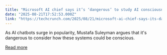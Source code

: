 ```yaml
---
title: "Microsoft AI chief says it’s ‘dangerous’ to study AI consciousness"
date: "2025-08-21T17:52:53.000Z"
link: "https://techcrunch.com/2025/08/21/microsoft-ai-chief-says-its-dangerous-to-study-ai-consciousness/"
---
```


As AI chatbots surge in popularity, Mustafa Suleyman argues that it's dangerous to consider how these systems could be conscious.

[Read more](https://techcrunch.com/2025/08/21/microsoft-ai-chief-says-its-dangerous-to-study-ai-consciousness/)
